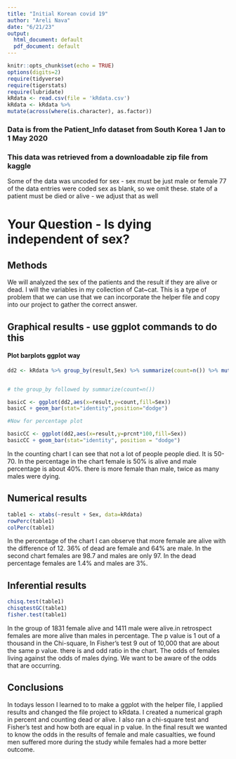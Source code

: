 ```yaml
---
title: "Initial Korean covid 19"
author: "Areli Nava"
date: "6/21/23"
output:
  html_document: default
  pdf_document: default
---
```


```r
knitr::opts_chunk$set(echo = TRUE)
options(digits=2)
require(tidyverse)
require(tigerstats)
require(lubridate)
kRdata <- read.csv(file = 'kRdata.csv')
kRdata <- kRdata %>%
mutate(across(where(is.character), as.factor))

```
### Data is from the Patient_Info dataset from South Korea 1 Jan to 1 May 2020
### This data was retrieved from a downloadable zip file from kaggle

Some of the data was uncoded for sex - sex must be just male or female
77 of the data entries were coded sex  as blank, so we omit these.
state of a patient must be died or alive - we adjust that as well   


  
# Your Question - Is dying independent of sex?

## Methods

We will analyzed the sex of the patients and the result if they are alive or dead. I will the variables in my collection of Cat~cat. This is a type of problem that we can use that we can incorporate the helper file and copy into our project to gather the correct answer.








## Graphical results - use ggplot commands to do this  

#### Plot barplots ggplot way
```r
dd2 <- kRdata %>% group_by(result,Sex) %>% summarize(count=n()) %>% mutate(prcnt=count/sum(count))


# the group_by followed by summarize(count=n())

basicC <- ggplot(dd2,aes(x=result,y=count,fill=Sex))
basicC + geom_bar(stat="identity",position="dodge")

#Now for percentage plot

basicCC <- ggplot(dd2,aes(x=result,y=prcnt*100,fill=Sex)) 
basicCC + geom_bar(stat="identity", position = "dodge")
```


In the counting chart I can see that not a lot of people people died. It is 50-70. In the percentage in the chart female is 50% is alive and male percentage is about 40%. there is more female than male, twice as many males were dying.





  
## Numerical results

```r
table1 <- xtabs(~result + Sex, data=kRdata)
rowPerc(table1)
colPerc(table1)
```
In the percentage of the chart I can observe that more female are alive with the difference of 12. 36% of dead are female and 64% are male. In the second chart females are 98.7 and males are only 97. In the dead percentage females are 1.4% and males are 3%.


## Inferential results 

```r
chisq.test(table1)
chisqtestGC(table1)
fisher.test(table1)
```

In the group of 1831 female alive and 1411 male were alive.in retrospect females are more alive than males in percentage. The p value is 1 out of a thousand in the Chi-square, In Fisher's test 9 out of 10,000 that are about the same p value. there is and odd ratio in the chart. The odds of females living against the odds of males dying. We want to be aware of the odds that are occurring.

## Conclusions

In todays lesson I learned to to make a ggplot with the helper file, I applied results and changed the file project to kRdata. I created a numerical graph in percent and counting dead or alive. I also ran a chi-square test and Fisher's test and how both are equal in p value. In the final result we wanted to know the odds in the results of female and male casualties, we found men suffered more during the study while females had a more better outcome.

